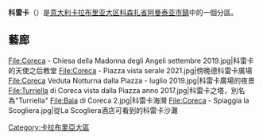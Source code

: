 {{多個問題|
{{expand|time=2013-12-14T00:08:05+00:00}}
{{unreferenced|time=2013-12-14T00:08:05+00:00}}
{{Expand language|en}}
}}
{{Infobox Italian comune
| name = 科雷卡
| native_name            = Coreca
| image_skyline          = Coreca 2021 dal mare.jpg
| image_caption          = 科雷卡
| img_coa                = Coat of arms of Calabria.svg
| region                 = [[卡拉布里亚大区|卡拉布里亚大区]]
| province               = [[科森扎省|科森扎省]] 
| elevation_m            = 18
| area_total_km2         = 4
| population_as_of       = 2017年
| population_total       = 700
| population_density_km2 = 175
| coordinates            = {{coord|39|4|57.71|N|16|5|39.22|E}}
| pushpin_label_position = left
| frazioni               = 
| telephone              = 0982
| postalcode             = 87032
| gentilic               = 
| saint                  = [[玛利亚的称号|天使之-{后}-]]
| day                    = 8月22日
| mayor                  = N/A
| website                = 
}}
'''科雷卡'''（{{lang-it|Coreca}}）是[[意大利|意大利]][[卡拉布里亚大区|卡拉布里亚大区]][[科森扎省|科森扎省]][[阿曼泰亚|阿曼泰亚]][[市镇_(意大利)|市鎮]]中的一個分區。

== 藝廊 ==
<gallery widths=200>
File:Coreca - Chiesa della Madonna degli Angeli settembre 2019.jpg|科雷卡的天使之后教堂
File:Coreca - Piazza vista serale 2021.jpg|傍晚德科雷卡廣場
File:Coreca Veduta Notturna dalla Piazza - luglio 2019.jpg|科雷卡廣場的夜景
File:Turriella di Coreca vista dalla Piazza anno 2017.jpg|科雷卡之塔，別名為"Turriella"
File:Baia di Coreca 2.jpg|科雷卡海灣
File:Coreca - Spiaggia la Scogliera.jpg|從La Scogliera酒店可看到的科雷卡沙灘 
</gallery>

[[Category:卡拉布里亞大區|Category:卡拉布里亞大區]]